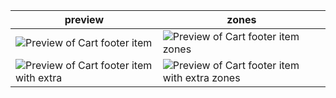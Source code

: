 | preview      | zones            |
|--------------|-----------------|
| ![Preview of Cart footer item](design-images/cart/cart-footer/cart-footer-item-preview.png) | ![Preview of Cart footer item zones](design-images/cart/cart-footer/cart-footer-item-zones.png) |
| ![Preview of Cart footer item with extra](design-images/cart/cart-footer/cart-footer-item-extra-preview.png) | ![Preview of Cart footer item with extra zones](design-images/cart/cart-footer/cart-footer-item-extra-zones.png) |
